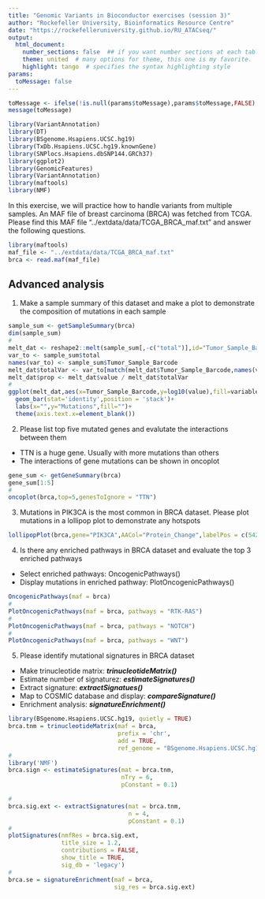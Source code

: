 ```yaml
---
title: "Genomic Variants in Bioconductor exercises (session 3)"
author: "Rockefeller University, Bioinformatics Resource Centre"
date: "https://rockefelleruniversity.github.io/RU_ATACseq/"
output: 
  html_document:
    number_sections: false  ## if you want number sections at each table header
    theme: united  # many options for theme, this one is my favorite.
    highlight: tango  # specifies the syntax highlighting style
params:
  toMessage: false    
---
```


```r
toMessage <- ifelse(!is.null(params$toMessage),params$toMessage,FALSE)
message(toMessage)
```

```r
library(VariantAnnotation)
library(DT)
library(BSgenome.Hsapiens.UCSC.hg19)
library(TxDb.Hsapiens.UCSC.hg19.knownGene)
library(SNPlocs.Hsapiens.dbSNP144.GRCh37)
library(ggplot2)
library(GenomicFeatures)
library(VariantAnnotation)
library(maftools)
library(NMF)
```

In this exercise, we will practice how to handle variants from multiple samples. An MAF file of breast carcinoma (BRCA) was fetched from TCGA. Please find this MAF file "../extdata/data/TCGA_BRCA_maf.txt" and answer the following questions.

```r
library(maftools)
maf_file <- "../extdata/data/TCGA_BRCA_maf.txt"
brca <- read.maf(maf_file)
```

## Advanced analysis

1. Make a sample summary of this dataset and make a plot to demonstrate the composition of mutations in each sample

```r
sample_sum <- getSampleSummary(brca)
dim(sample_sum)
#
melt_dat <- reshape2::melt(sample_sum[,-c("total")],id="Tumor_Sample_Barcode")
var_to <- sample_sum$total
names(var_to) <- sample_sum$Tumor_Sample_Barcode
melt_dat$totalVar <- var_to[match(melt_dat$Tumor_Sample_Barcode,names(var_to))]
melt_dat$prop <- melt_dat$value / melt_dat$totalVar
#
ggplot(melt_dat,aes(x=Tumor_Sample_Barcode,y=log10(value),fill=variable))+
  geom_bar(stat='identity',position = 'stack')+
  labs(x="",y="Mutations",fill="")+
  theme(axis.text.x=element_blank())
```

2. Please list top five mutated genes and evalutate the interactions between them
- TTN is a huge gene. Usually with more mutations than others
- The interactions of gene mutations can be shown in oncoplot

```r
gene_sum <- getGeneSummary(brca)
gene_sum[1:5]
#
oncoplot(brca,top=5,genesToIgnore = "TTN")
```

3. Mutations in PIK3CA is the most common in BRCA dataset. Please plot mutations in a lollipop plot to demonstrate any hotspots

```r
lollipopPlot(brca,gene="PIK3CA",AACol="Protein_Change",labelPos = c(542,545,1047))
```

4. Is there any enriched pathways in BRCA dataset and evaluate the top 3 enriched pathways
- Select enriched pathways: OncogenicPathways()
- Display mutations in enriched pathway: PlotOncogenicPathways()

```r
OncogenicPathways(maf = brca)
#
PlotOncogenicPathways(maf = brca, pathways = "RTK-RAS")
#
PlotOncogenicPathways(maf = brca, pathways = "NOTCH")
#
PlotOncogenicPathways(maf = brca, pathways = "WNT")
```

5. Please identify mutational signatures in BRCA dataset
- Make trinucleotide matrix: ***trinucleotideMatrix()***
- Estimate number of signaturez: ***estimateSignatures()***
- Extract signature: ***extractSignatues()***
- Map to COSMIC database and display: ***compareSignature()***
- Enrichment analysis: ***signatureEnrichment()***

```r
library(BSgenome.Hsapiens.UCSC.hg19, quietly = TRUE)
brca.tnm = trinucleotideMatrix(maf = brca,
                               prefix = 'chr', 
                               add = TRUE, 
                               ref_genome = "BSgenome.Hsapiens.UCSC.hg19")
#
library('NMF')
brca.sign <- estimateSignatures(mat = brca.tnm,
                                nTry = 6,
                                pConstant = 0.1)

#
brca.sig.ext <- extractSignatures(mat = brca.tnm, 
                                  n = 4,
                                  pConstant = 0.1)
#
plotSignatures(nmfRes = brca.sig.ext, 
               title_size = 1.2,
               contributions = FALSE,
               show_title = TRUE,
               sig_db = 'legacy')
#
brca.se = signatureEnrichment(maf = brca, 
                              sig_res = brca.sig.ext)
```